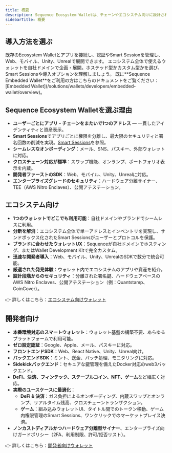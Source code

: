 ```yaml
---
title: 概要
description: Sequence Ecosystem Walletは、チェーンやエコシステム向けに設計されたノンカストディアル型スマートウォレットです。ユーザーは自社ドメイン上のアプリやタイトル間で、1つのウォレットとアイデンティティを利用でき、パスキー、Smart Sessions、マークル化されたウォレット設定で高いセキュリティと快適な操作性を実現します。
sidebarTitle: 概要
---
```


## 導入方法を選ぶ

<CardGroup>
  <Card title="開発者向け" href="/solutions/wallets/developers/overview">
    既存のEcosystem Walletとアプリを接続し、認証やSmart Sessionを管理し、Web、モバイル、Unity、Unrealで展開できます。
  </Card>

  <Card title="エコシステム向け" href="/solutions/wallets/ecosystems/overview">
    エコシステム全体で使えるウォレットを自社ドメインで企画・展開。ホステッド型かカスタム型かを選び、Smart Sessionsや導入オプションを理解しましょう。
  </Card>
</CardGroup>

<Info>
  既に**Sequence Embedded Wallet**をご利用の方はこちらのドキュメントをご覧ください：[Embedded Wallet](/solutions/wallets/developers/embedded-wallet/overview)。
</Info>

## Sequence Ecosystem Walletを選ぶ理由

- **ユーザーごとにアプリ・チェーンをまたいで1つのアドレス** — 一貫したアイデンティティと資産表示。
- **Smart Sessions**でアプリごとに権限を分離し、最大限のセキュリティと署名回数の削減を実現。[Smart Sessions](/solutions/wallets/ecosystems/smart-sessions)を参照。
- **シームレスなオンボーディング**：メール、SNS、パスキー、外部ウォレットに対応。
- **クロスチェーン対応が標準**：スワップ機能、オンランプ、ポートフォリオ表示を内蔵。
- **開発者ファーストのSDK**：Web、モバイル、Unity、Unrealに対応。
- **エンタープライズグレードのセキュリティ**：ハードウェア分離サイナー、TEE（AWS Nitro Enclaves）、公開アテステーション。

## エコシステム向け

- **1つのウォレットでどこでも利用可能**：自社ドメインやブランドでシームレスに利用。
- **分断を解消**：エコシステム全体で単一アドレスとインベントリを実現し、サンドボックス化されたSmart Sessionsがユーザーとプロトコルを保護。
- **ブランドに合わせたウォレットUX**：Sequenceが自社ドメインでホスティング、またはWallet Development Kitで完全カスタム。
- **迅速な開発者導入**：Web、モバイル、Unity、UnrealのSDKで数分で統合可能。
- **厳選された発見体験**：ウォレット内でエコシステムのアプリや資産を紹介。
- **設計段階からのセキュリティ**：分離された署名鍵、ハードウェアベースのAWS Nitro Enclaves、公開アテステーション（例：Quantstamp、CoinCover）。

👉 詳しくはこちら：[エコシステム向けウォレット](/solutions/wallets/ecosystems/overview)

## 開発者向け

- **本番環境対応のスマートウォレット**：ウォレット基盤の構築不要、あらゆるプラットフォームで利用可能。
- **ゼロ設定認証**：Google、Apple、メール、パスキーに対応。
- **フロントエンドSDK**：Web、React Native、Unity、Unreal向け。
- **バックエンドSDK**：ミント、送金、バッチ処理、モニタリングに対応。
- **Sidekickバックエンド**：セキュアな鍵管理を備えたDocker対応のweb3バックエンド。
- **DeFi、決済、フィンテック、ステーブルコイン、NFT、ゲーム**など幅広く対応。
- **実際のユースケースに最適化**：
  - **DeFi & 決済**：ガス負担によるオンボーディング、内蔵スワップとオンランプ、リアルタイム残高、クロスチェーントランザクション。
  - **ゲーム**：組み込みウォレットUI、タイトル間でのトークン移動、ゲーム内権限管理のSmart Sessions、ワンクリックでのマーケットプレイス決済。
- **ノンカストディアルかつハードウェア分離型サイナー**、エンタープライズ向けガードポリシー（2FA、利用制限、許可/拒否リスト）。

👉 詳しくはこちら：[開発者向けウォレット](/solutions/wallets/developers/overview)
